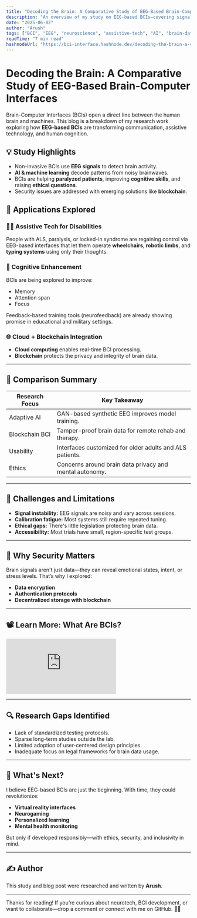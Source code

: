 ```yaml
---
title: "Decoding the Brain: A Comparative Study of EEG-Based Brain-Computer Interfaces"
description: "An overview of my study on EEG-based BCIs—covering signal processing, cognitive enhancement, assistive tech, and the ethical dimensions of neurotechnology."
date: "2025-06-02"
author: "Arush"
tags: ["BCI", "EEG", "neuroscience", "assistive-tech", "AI", "brain-data", "cloud-computing"]
readTime: "7 min read"
hashnodeUrl: "https://bci-interface.hashnode.dev/decoding-the-brain-a-comparative-study-of-eeg-based-brain-computer-interfaces"
---
```


# Decoding the Brain: A Comparative Study of EEG-Based Brain-Computer Interfaces

Brain-Computer Interfaces (BCIs) open a direct line between the human brain and machines. This blog is a breakdown of my research work exploring how **EEG-based BCIs** are transforming communication, assistive technology, and human cognition.

## 💡 Study Highlights

- Non-invasive BCIs use **EEG signals** to detect brain activity.
- **AI & machine learning** decode patterns from noisy brainwaves.
- BCIs are helping **paralyzed patients**, improving **cognitive skills**, and raising **ethical questions**.
- Security issues are addressed with emerging solutions like **blockchain**.

## 🧠 Applications Explored

### 🧑‍🦽 Assistive Tech for Disabilities
People with ALS, paralysis, or locked-in syndrome are regaining control via EEG-based interfaces that let them operate **wheelchairs**, **robotic limbs**, and **typing systems** using only their thoughts.

### 🎯 Cognitive Enhancement
BCIs are being explored to improve:
- Memory
- Attention span
- Focus

Feedback-based training tools (neurofeedback) are already showing promise in educational and military settings.

### 🌐 Cloud + Blockchain Integration
- **Cloud computing** enables real-time BCI processing.
- **Blockchain** protects the privacy and integrity of brain data.

---

## 🧪 Comparison Summary

| Research Focus | Key Takeaway |
|----------------|--------------|
| Adaptive AI | GAN-based synthetic EEG improves model training. |
| Blockchain BCI | Tamper-proof brain data for remote rehab and therapy. |
| Usability | Interfaces customized for older adults and ALS patients. |
| Ethics | Concerns around brain data privacy and mental autonomy. |

---

## 🚨 Challenges and Limitations

- **Signal instability:** EEG signals are noisy and vary across sessions.
- **Calibration fatigue:** Most systems still require repeated tuning.
- **Ethical gaps:** There's little legislation protecting brain data.
- **Accessibility:** Most trials have small, region-specific test groups.

---

## 🔐 Why Security Matters

Brain signals aren't just data—they can reveal emotional states, intent, or stress levels. That’s why I explored:
- **Data encryption**
- **Authentication protocols**
- **Decentralized storage with blockchain**

---

## 📽️ Learn More: What Are BCIs?

<div style={{ position: "relative", paddingBottom: "56.25%", height: 0, overflow: "hidden" }}>
  <iframe 
    src="https://www.youtube.com/embed/fVhggGSjXVg" 
    title="Brain-Computer Interfaces Explained"
    frameBorder="0"
    allow="accelerometer; autoplay; clipboard-write; encrypted-media; gyroscope; picture-in-picture" 
    allowFullScreen
    style={{ position: "absolute", top: 0, left: 0, width: "100%", height: "100%" }}
  ></iframe>
</div>

---

## 🔍 Research Gaps Identified

- Lack of standardized testing protocols.
- Sparse long-term studies outside the lab.
- Limited adoption of user-centered design principles.
- Inadequate focus on legal frameworks for brain data usage.

---

## 🧠 What's Next?

I believe EEG-based BCIs are just the beginning. With time, they could revolutionize:
- **Virtual reality interfaces**
- **Neurogaming**
- **Personalized learning**
- **Mental health monitoring**

But only if developed responsibly—with ethics, security, and inclusivity in mind.

---

## ✍️ Author

This study and blog post were researched and written by **Arush**.

---

Thanks for reading! If you’re curious about neurotech, BCI development, or want to collaborate—drop a comment or connect with me on GitHub. 🧬✨
